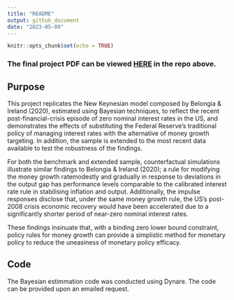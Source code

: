 ```yaml
---
title: "README"
output: github_document
date: "2023-05-09"
---
```




```r
knitr::opts_chunk$set(echo = TRUE)
```

### The final project PDF can be viewed [HERE](https://github.com/TianCater/ATS_BVAR_Project_19025831/blob/main/19025831/19025831.pdf) in the repo above.

## Purpose

This project replicates the New Keynesian model composed by Belongia & Ireland (2020), estimated using
Bayesian techniques, to reflect the recent post-financial-crisis episode of zero nominal interest rates in the US,
and demonstrates the effects of substituting the Federal Reserve’s traditional policy of managing interest rates
with the alternative of money growth targeting. In addition, the sample is extended to the most recent data available to test the robustness of the findings. 

For both the benchmark and extended sample, counterfactual simulations illustrate similar findings to Belongia & Ireland (2020); a rule for modifying the money growth ratemodestly and gradually in response to deviations in the output gap has performance levels comparable to the
calibrated interest rate rule in stabilising inflation and output. Additionally, the impulse responses disclose that,
under the same money growth rule, the US’s post-2008 crisis economic recovery would have been accelerated
due to a significantly shorter period of near-zero nominal interest rates. 

These findings insinuate that, with a binding zero lower bound constraint, policy rules for money growth can provide a simplistic method for
monetary policy to reduce the uneasiness of monetary policy efficacy.


## Code

The Bayesian estimmation code was conducted using Dynare. The code can be provided upon an emailed request.

